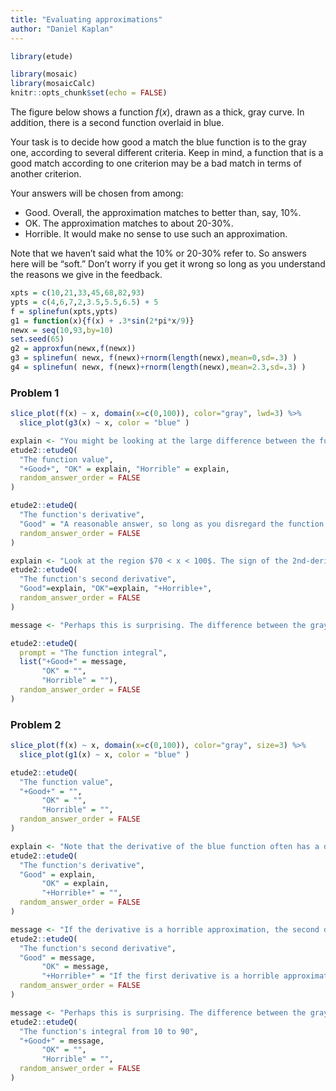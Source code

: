 ```yaml
---
title: "Evaluating approximations"
author: "Daniel Kaplan"
---
```


```r
library(etude)

library(mosaic)
library(mosaicCalc)
knitr::opts_chunk$set(echo = FALSE)
```


The figure below shows a function $f(x)$, drawn as a thick, gray curve.  In addition, there is a second function overlaid in blue.

Your task is to decide how good a match the blue function is to the gray one, according to several different criteria. Keep in mind, a function that is a good match according to one criterion may be a bad match in terms of another criterion.

Your answers will be chosen from among:

* Good.  Overall, the approximation matches to better than, say, 10%.
* OK.  The approximation matches to about 20-30%.
* Horrible.  It would make no sense to use such an approximation.

Note that we haven't said what the 10%  or 20-30% refer to. So answers here will be "soft." Don't worry if you get it wrong so long as you understand the reasons we give in the feedback.

```r
xpts = c(10,21,33,45,68,82,93)
ypts = c(4,6,7,2,3.5,5.5,6.5) + 5
f = splinefun(xpts,ypts)
g1 = function(x){f(x) + .3*sin(2*pi*x/9)}
newx = seq(10,93,by=10)
set.seed(65)
g2 = approxfun(newx,f(newx))
g3 = splinefun( newx, f(newx)+rnorm(length(newx),mean=0,sd=.3) )
g4 = splinefun( newx, f(newx)+rnorm(length(newx),mean=2.3,sd=.3) )
```
 
### Problem 1


```r
slice_plot(f(x) ~ x, domain(x=c(0,100)), color="gray", lwd=3) %>%
  slice_plot(g3(x) ~ x, color = "blue" ) 
```

```r
explain <- "You might be looking at the large difference between the functions for $x < 5$. That's reasonable. But focussing on the rest of the domain, the approximation is pretty good. "
etude2::etudeQ(
  "The function value",
  "+Good+", "OK" = explain, "Horrible" = explain,
  random_answer_order = FALSE
)
```

```r
etude2::etudeQ(
  "The function's derivative",
  "Good" = "A reasonable answer, so long as you disregard the function over $x<20$.", "+OK+", "Horrible" = "If you focus on the region $x < 20$ this is a good answer. And no instructions were given over how much of the domain the approximation needs to be good, ok, or horrible. The answer is a judgment call and your judgment is reasonable.",
  random_answer_order = FALSE
)
```

```r
explain <- "Look at the region $70 < x < 100$. The sign of the 2nd-derivative of the approximation differs from that of the original function."
etude2::etudeQ(
  "The function's second derivative",
  "Good"=explain, "OK"=explain, "+Horrible+",
  random_answer_order = FALSE
)
```


```r
message <- "Perhaps this is surprising. The difference between the gray function and the blue function is sometimes positive and sometimes negative. In the integral, those positive differences cancel out the negative differences."

etude2::etudeQ(
  prompt = "The function integral",
  list("+Good+" = message, 
       "OK" = "", 
       "Horrible" = ""),
  random_answer_order = FALSE
)
```





### Problem 2


```r
slice_plot(f(x) ~ x, domain(x=c(0,100)), color="gray", size=3) %>%
  slice_plot(g1(x) ~ x, color = "blue" ) 
```



```r
etude2::etudeQ(
  "The function value",
  "+Good+" = "", 
       "OK" = "", 
       "Horrible" = "",
  random_answer_order = FALSE
)
```

```r
explain <- "Note that the derivative of the blue function often has a different sign than the derivative of the gray function."
etude2::etudeQ(
  "The function's derivative",
  "Good" = explain, 
       "OK" = explain,
       "+Horrible+" = "",
  random_answer_order = FALSE
)
```

```r
message <- "If the derivative is a horrible approximation, the second derivative won't generally be better."
etude2::etudeQ(
  "The function's second derivative",
  "Good" = message, 
       "OK" = message, 
       "+Horrible+" = "If the first derivative is a horrible approximation, there's no reason to think the 2nd derivative will be better.",
  random_answer_order = FALSE
)
```

```r
message <- "Perhaps this is surprising. The difference between the gray function and the blue function is sometimes positive and sometimes negative. In the integral, those positive differences cancel out the negative differences."
etude2::etudeQ(
  "The function's integral from 10 to 90",
  "+Good+" = message, 
       "OK" = "", 
       "Horrible" = "",
  random_answer_order = FALSE
)
```




